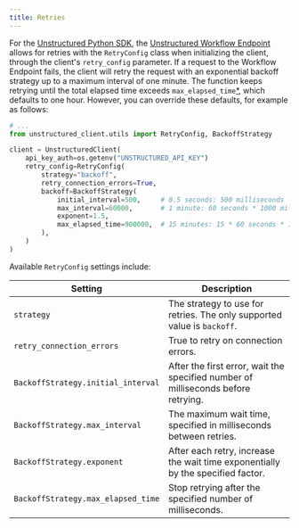 ```yaml
---
title: Retries
---
```


For the [Unstructured Python SDK](/api-reference/workflow/overview#unstructured-python-sdk), 
the [Unstructured Workflow Endpoint](/api-reference/workflow/overview) allows for retries with the 
`RetryConfig` class when initializing the client, through the client's `retry_config` parameter. 
If a request to the Workflow Endpoint fails, the client will retry the 
request with an exponential backoff strategy up to a maximum interval of one minute. The
function keeps retrying until the total elapsed time exceeds `max_elapsed_time`[*](#parameter-names),
which defaults to one hour. However, you can override these defaults, for example as follows:

```python Python SDK
# ...
from unstructured_client.utils import RetryConfig, BackoffStrategy

client = UnstructuredClient(
    api_key_auth=os.getenv("UNSTRUCTURED_API_KEY")
    retry_config=RetryConfig(
        strategy="backoff",
        retry_connection_errors=True,
        backoff=BackoffStrategy(
            initial_interval=500,     # 0.5 seconds: 500 milliseconds
            max_interval=60000,       # 1 minute: 60 seconds * 1000 milliseconds
            exponent=1.5,
            max_elapsed_time=900000,  # 15 minutes: 15 * 60 seconds * 1000 milliseconds
        ),
    )
)
```

Available `RetryConfig` settings include:

| Setting | Description |
|---------|-------------|
| `strategy` | The strategy to use for retries. The only supported value is `backoff`. |
| `retry_connection_errors` | True to retry on connection errors. |
| `BackoffStrategy.initial_interval` | After the first error, wait the specified number of milliseconds before retrying. |
| `BackoffStrategy.max_interval` | The maximum wait time, specified in milliseconds between retries. |
| `BackoffStrategy.exponent` | After each retry, increase the wait time exponentially by the specified factor. |
| `BackoffStrategy.max_elapsed_time` | Stop retrying after the specified number of milliseconds. |